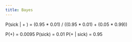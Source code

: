 ```yaml
---
title: Bayes
---
```


P(sick | + ) = (0.95 * 0.01) / ((0.95 * 0.01) + (0.05 * 0.99))

P(+) = 0.0095
P(sick) = 0.01
P(+ | sick) = 0.95
